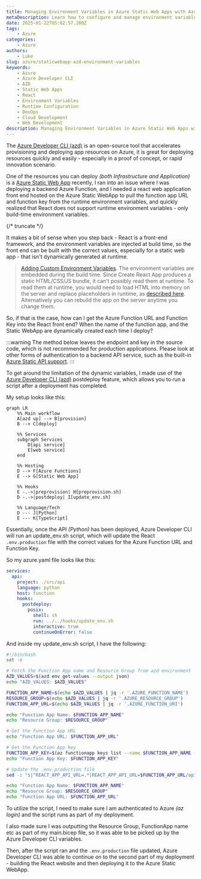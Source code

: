 ```yaml
---
title: Managing Environment Variables in Azure Static Web Apps with Azure Developer CLI
metaDescription: Learn how to configure and manage environment variables in Azure Static Web Apps using Azure Developer CLI (azd) deployment hooks for React applications.
date: 2025-01-22T05:02:57.200Z
tags:
    - Azure
categories:
    - Azure
authors:
    - Luke
slug: azure/staticwebapp-azd-environment-variables
keywords:
    - Azure
    - Azure Developer CLI
    - AZD
    - Static Web Apps
    - React
    - Environment Variables
    - Runtime Configuration
    - DevOps
    - Cloud Development
    - Web Development
description: Managing Environment Variables in Azure Static Web Apps with Azure Developer CLI
---
```


The [Azure Developer CLI (azd)](https://learn.microsoft.com/azure/developer/azure-developer-cli/overview?tabs=windows&WT.mc_id=AZ-MVP-5004796) is an open-source tool that accelerates provisioning and deploying app resources on Azure, it is great for deploying resources quickly and easily - especially in a proof of concept, or rapid innovation scenario.

One of the resources you can deploy _(both Infrastructure and Application)_ is a [Azure Static Web App](https://learn.microsoft.com/azure/static-web-apps/overview?WT.mc_id=AZ-MVP-5004796) recently, I ran into an issue where I was deploying a backend Azure Function, and I needed a react web application front end hosted on the Azure Static WebApp to pull the function app URL and function key from the runtime environment variables, and quickly realized that React does not support runtime environment variables - only build-time environment variables.

{/* truncate */}

It makes a bit of sense when you step back - React is a front-end framework, and the environment variables are injected at build time, so the front end can be built with the correct values, especially for a static web app - that isn't dynamically generated at runtime. 

> [Adding Custom Environment Variables](https://create-react-app.dev/docs/adding-custom-environment-variables/). The environment variables are embedded during the build time. Since Create React App produces a static HTML/CSS/JS bundle, it can’t possibly read them at runtime. To read them at runtime, you would need to load HTML into memory on the server and replace placeholders in runtime, as [described here](https://create-react-app.dev/docs/title-and-meta-tags#injecting-data-from-the-server-into-the-page). Alternatively you can rebuild the app on the server anytime you change them.

So, if that is the case, how can I get the Azure Function URL and Function Key into the React front end? When the name of the function app, and the Static WebApp are dynamically created each time I deploy?

:::warning
The method below leaves the endpoint and key in the source code, which is not recommended for production applications. Please look at other forms of authentication to a backend API service, such as the built-in [Azure Static API support](https://learn.microsoft.com/azure/static-web-apps/apis-overview?WT.mc_id=AZ-MVP-5004796).
:::

To get around the limitation of the dynamic variables, I made use of the [Azure Developer CLI (azd)](https://learn.microsoft.com/azure/developer/azure-developer-cli/overview?tabs=windows&WT.mc_id=AZ-MVP-5004796) postdeploy feature, which allows you to run a script after a deployment has completed.

My setup looks like this:

```mermaid
graph LR
    %% Main workflow
    A[azd up] --> B[provision]
    B --> C[deploy]
    
    %% Services
    subgraph Services
        D[api service]
        E[web service]
    end
    
    %% Hosting
    D --> F[Azure Functions]
    E --> G[Static Web App]
    
    %% Hooks
    E -.->|preprovision| H[preprovision.sh]
    D -.->|postdeploy| I[update_env.sh]
    
    %% Language/Tech
    D --- J[Python]
    E --- K[TypeScript]
```

Essentially, once the API _(Python)_ has been deployed, Azure Developer CLI will run an update_env.sh script, which will update the React `.env.production` file with the correct values for the Azure Function URL and Function Key.

So my azure.yaml file looks like this:

```yaml
services:
  api:
    project: ./src/api
    language: python
    host: function
    hooks:
      postdeploy:
        posix:
          shell: sh
          run: ../../hooks/update_env.sh
          interactive: true
          continueOnError: false
```

And inside my update_env.sh script, I have the following:

```bash
#!/bin/bash
set -e

# Fetch the Function App name and Resource Group from azd environment
AZD_VALUES=$(azd env get-values --output json)
echo "AZD_VALUES: $AZD_VALUES"

FUNCTION_APP_NAME=$(echo $AZD_VALUES | jq -r '.AZURE_FUNCTION_NAME')
RESOURCE_GROUP=$(echo $AZD_VALUES | jq -r '.AZURE_RESOURCE_GROUP')
FUNCTION_APP_URL=$(echo $AZD_VALUES | jq -r '.AZURE_FUNCTION_URI')

echo "Function App Name: $FUNCTION_APP_NAME"
echo "Resource Group: $RESOURCE_GROUP"

# Get the Function App URL
echo "Function App URL: $FUNCTION_APP_URL"

# Get the Function App key
FUNCTION_APP_KEY=$(az functionapp keys list --name $FUNCTION_APP_NAME --resource-group $RESOURCE_GROUP --query functionKeys.default -o tsv)
echo "Function App Key: $FUNCTION_APP_KEY"

# Update the .env.production file
sed -i "s|^REACT_APP_API_URL=.*|REACT_APP_API_URL=$FUNCTION_APP_URL/api|" ../web/.env.production

echo "Function App Name: $FUNCTION_APP_NAME"
echo "Resource Group: $RESOURCE_GROUP"
echo "Function App URL: $FUNCTION_APP_URL"
```

To utilize the script, I need to make sure I am authenticated to Azure _(az login)_ and the script runs as part of my deployment.

I also made sure I was outputting the Resource Group, FunctionApp name etc as part of my main.bicep file, so it was able to be picked up by the Azure Developer CLI variables.

Then, after the script ran and the `.env.production` file updated, Azure Developer CLI was able to continue on to the second part of my deployment - building the React website and then deploying it to the Azure Static WebApp.

